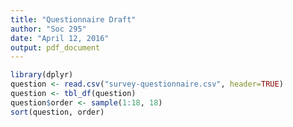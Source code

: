 ```yaml
---
title: "Questionnaire Draft"
author: "Soc 295"
date: "April 12, 2016"
output: pdf_document
---
```


```r
library(dplyr)
question <- read.csv("survey-questionnaire.csv", header=TRUE)
question <- tbl_df(question)
question$order <- sample(1:18, 18)
sort(question, order)
```

